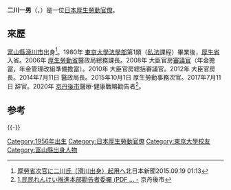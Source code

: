 {{Copy edit|time=2021-02-13T21:14:52+00:00}}
'''二川一男'''（{{jpn|j=二川 一男|hg=ふたがわ かずお|rm=Hutagawa Kazuo}}，{{bd|1956年||||Hutagawa Kazuo}}）是一位[[日本|日本]][[厚生勞動省|厚生勞動]][[官僚|官僚]]。

== 來歷 ==
[[富山縣|富山縣]][[滑川市|滑川市]]出身<ref>[https://webun.jp/item/7215834 厚勞省次官に二川氏（滑川出身）起用へ]北日本新聞2015.09.19 01:13</ref>。1980年 [[東京大學大學院法學政治學研究科·法學部|東京大學法學部]]第1類（[[私法|私法]]課程）畢業後，[[厚生省|厚生省]]入省。2006年 [[厚生勞動省|厚生勞動省]]醫政局總務課長。2008年 大臣官房[[審議官#大臣（長官）官房審議官|審議官]]（年金擔當，年金管理改組準備擔當）。2010年 大臣官房總括審議官。2012年 大臣官房長。2014年7月11日 醫政局長。2015年10月1日 厚生勞動事務次官。2017年7月11日 辞官。2020年 [[京丹後市|京丹後市]]醫療·健康戰略勸告者<ref>[https://www.city.kyotango.lg.jp/material/files/group/1/20201029_iii001.pdf 1.民民れんけい推進本部勸告者委囑 (PDF ... - ] {{Wayback|url=https://www.city.kyotango.lg.jp/material/files/group/1/20201029_iii001.pdf |date=20210108213825 }} 京丹後市</ref>。

==参考==
{{refs}}
{{start box}}
{{s-gov}}
{{succession box
| title = {{Flagicon|JPN}} 厚生勞動事務次官
| before = 村木厚子
| years = 2015年—2017年
| after = 蒲原基道
}}
{{succession box
| title = {{Flagicon|JPN}} [[厚生勞動省|厚生勞動省]]醫政局長
| before = 原德壽
| years = 2014年—2015年
| after = 神田裕二
}}
{{succession box
| title = {{Flagicon|JPN}} 厚生勞動省大臣官房長
| before = 岡崎淳一
| years = 2012年—2014年
| after = 蒲原基道
}}
{{end box}}
{{-}}
{{normdaten}}
{{DEFAULTSORT:Hutagawa Kazuo}}
[[Category:1956年出生|Category:1956年出生]]
[[Category:日本厚生勞動官僚|Category:日本厚生勞動官僚]]
[[Category:東京大學校友|Category:東京大學校友]]
[[Category:富山縣出身人物|Category:富山縣出身人物]]
